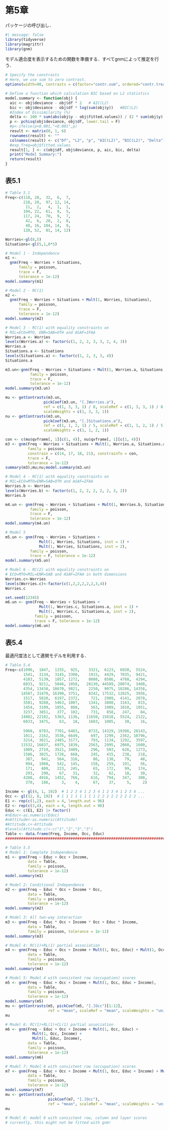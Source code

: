 
# 第5章


パッケージの呼び出し．

```r
#| message: false
library(tidyverse)
library(magrittr)
library(gnm)
```


モデル適合度を表示するための関数を準備する．すべてgnmによって推定を行う．

```r
# Specify the constrasts
# Here, we use sum to zero contrast.
options(width=90, contrasts = c(factor="contr.sum", ordered="contr.treatment"))

# Define a function which calculation BIC based on L2 statistics
model.summary <- function(obj) {
  aic <- obj$deviance - obj$df * 2   # AIC(L2)
  bic <- obj$deviance - obj$df * log(sum(obj$y))   #BIC(L2)
  #Index of Dissimilarity (%)
  delta <- 100 * sum(abs(obj$y - obj$fitted.values)) / (2 * sum(obj$y))
  p <- pchisq(obj$deviance, obj$df, lower.tail = F)
  #p<-ifelse(p<0.001,"<0.001",p)
  result <- matrix(0, 1, 6)
  rownames(result) <- ""
  colnames(result) <- c("Df", "L2", "p", "AIC(L2)", "BIC(L2)", "Delta")
  #exp.freq=obj$fitted.values
  result[1, ] <- c(obj$df, obj$deviance, p, aic, bic, delta)
  print("Model Summary:")
  return(result)
}
```


## 表5.1
```r
# Table 5.1
Freq<-c(118, 28,  32,  6,  7,
        218, 28,  97, 12, 14,
         11,  2,   4,  1,  1,
        104, 22,  61,  8,  5,
        117, 24,  70,  9,  7,
         42,  6,  20,  2,  0,
         48, 16, 104, 14,  9,
        128, 52,  81, 14, 12)

Worries<-gl(8,5)
Situations<-gl(5,1,8*5)

# Model 1 - Independence
m1 <-
  gnm(Freq ~ Worries + Situations,
      family = poisson,
      trace = F,
      tolerance = 1e-12)
model.summary(m1)

# Model 2 - RC(1)
m2 <-
  gnm(Freq ~ Worries + Situations + Mult(1, Worries, Situations),
      family = poisson,
      trace = F,
      tolerance = 1e-12)
model.summary(m2)

# Model 3 - RC(1) with equality constraints on
# MIL=ECO=MTO, ENR=SAB=OTH and ASAF=IFAA
Worries.a <- Worries
levels(Worries.a) <- factor(c(1, 2, 2, 3, 3, 2, 4, 3))
Worries.a
Situations.a <- Situations
levels(Situations.a) <- factor(c(1, 2, 3, 3, 4))
Situations.a

m3.un<-gnm(Freq ~ Worries + Situations + Mult(1, Worries.a, Situations.a), 
           family = poisson,
           trace = F, 
           tolerance = 1e-12)
model.summary(m3.un)

mu <- getContrasts(m3.un, 
                 pickCoef(m3.un, "[.]Worries.a"),
                 ref = c(1, 3, 3, 1) / 8, scaleRef = c(1, 3, 3, 1) / 8,
                 scaleWeights = c(1, 3, 3, 1))
nu <- getContrasts(m3.un, 
                 pickCoef(m3.un, "[.]Situations.a"),
                 ref = c(1, 1, 2, 1) / 5, scaleRef = c(1, 1, 2, 1) / 5,
                 scaleWeights = c(1, 1, 2, 1))

con <- c(mu$qvframe[, 1][c(1, 4)], nu$qvframe[, 1][c(1, 4)])
m3 <- gnm(Freq ~ Worries + Situations + Mult(1, Worries.a, Situations.a), 
          family = poisson,
          constrain = c(14, 17, 18, 21), constrainTo = con,
          trace = F, 
          tolerance = 1e-12)
summary(m3);mu;nu;model.summary(m3.un)

# Model 4 - RC(1) with equality constraints on
# MIL=ECO=MTO=ENR=SAB=OTH and ASAF=IFAA
Worries.b <- Worries
levels(Worries.b) <- factor(c(1, 2, 2, 2, 2, 2, 3, 2))
Worries.b

m4.un <- gnm(Freq ~ Worries + Situations + Mult(1, Worries.b, Situations.a), 
           family = poisson,
           trace = F, 
           tolerance = 1e-12)
model.summary(m4.un)

# Model 5
m5.un <- gnm(Freq ~ Worries + Situations + 
               Mult(1, Worries, Situations, inst = 1) + 
               Mult(1, Worries, Situations, inst = 2), 
           family = poisson,
           trace = F, tolerance = 1e-12)
model.summary(m5.un)

# Model 6 - RC(2) with equality constraints on
# ECO=MTO=MIL=ENR=SAB and ASAF=IFAA in both dimensions
Worries.c<-Worries
levels(Worries.c)<-factor(c(1,2,2,2,2,2,3,4))
Worries.c

set.seed(12345)
m6.un <- gnm(Freq ~ Worries + Situations + 
               Mult(1, Worries.c, Situations.a, inst = 1) + 
               Mult(1, Worries.c, Situations.a, inst = 2), 
             family = poisson,
             trace = F, tolerance = 1e-12)
model.summary(m6.un)
```


## 表5.4

最適尺度法として連関モデルを利用する．

```r
# Table 5.4
Freq<-c(1096,  1847,  1255,  925,    3321,  6123,  6830,  5524,
        1541,  3134,  3145, 3300,    1915,  4429,  7035,  9421,
        4183,  5139,  1857, 1272,    8080,  8586,  4788,  4294,
        6033,  9211,  5046, 1058,   28130, 44589, 20074,  3408,
        4354, 13430, 18670, 9821,    2250,  9075, 18286, 14358,
       14587, 31470, 16390, 3751,    8242, 17532, 12825,  3956,
        1517,  5820,  6197, 2372,     721,  2909,  4141,  2070,
        3581,  9268,  5463, 1007,    1341,  3808,  3163,   815,
        1454,  3109,  1055,  888,     563,  1909,  1018,  1051,
        3237,  3851,   377,  102,     731,   858,   247,    84,
       14882, 22182,  5363, 1136,   11650, 15818,  5524,  2122,
        6033,  3475,    63,   18,    1603,  1005,    30,    16,
        
        5968,  8783,  7701, 6483,    8733, 14329, 19386, 28143,
        1011,  2162,  3536, 6649,     697,  1299,  2362, 10796,
        3214,  3621,  2485, 3177,     793,  1134,  1292,  3597,
       11532, 16837,  6975, 1839,    2563,  2995,  2060,  1600,
        1009,  2719,  3521, 3409,     296,   503,   626,  1273,
        1586,  3025,  1726,  668,     245,   415,   238,   218,
         387,   941,   564,  316,      86,   138,    79,    48,
         994,  1988,   542,  145,     158,   259,   101,    56,
         171,   409,   223,  245,      65,   172,    99,   174,
         293,   290,    67,   31,      32,    62,    18,    30,
        4288,  4916,  1452,  766,     616,   794,   347,   300,
         370,   186,     3,    4,      67,    37,     5,     2)

Income <- gl(4, 1, 192)  # 1 2 3 4 1 2 3 4 1 2 3 4 1 2 3 4 ...
Occ <- gl(12, 8, 192)  # 1 1 1 1 1 1 1 1 2 2 2 2 2 2 2 2 2 ...
E1 <- rep(c(1,2), each = 4, length.out = 96)
E2 <- rep(c(3,4), each = 4, length.out = 96)
Educ <- c(E1, E2) |> factor()
#nEduc<-as.numeric(Educ)
#nAttitude<-as.numeric(Attitude)
#Attitude.c<-Attitude
#levels(Attitude.c)<-c("1","2","3","3")
Table <- data.frame(Freq, Income, Occ, Educ)
########################################################################################

# Table 5.5
# Model 1: Complete Independence
m1 <- gnm(Freq ~ Educ + Occ + Income, 
          data = Table, 
          family = poisson, 
          tolerance = 1e-12)
model.summary(m1) 

# Model 2: Conditional Independence
m2 <- gnm(Freq ~ Educ * Occ + Income * Occ, 
          data = Table, 
          family = poisson, 
          tolerance = 1e-12)
model.summary(m2)

# Model 3: All two-way interaction
m3 <- gnm(Freq ~ Educ * Occ + Income * Occ + Educ * Income, 
          data = Table, 
          family = poisson, tolerance = 1e-12)
model.summary(m3)

# Model 4: RC(1)+RL(1) partial association
m4 <- gnm(Freq ~ Educ + Occ + Income + Mult(1, Occ, Educ) + Mult(1, Occ, Income),
          data = Table, 
          family = poisson,
          tolerance = 1e-12)
model.summary(m4)

# Model 5: Model 4 with consistent row (occupation) scores
m5 <- gnm(Freq ~ Educ + Occ + Income + Mult(1, Occ, Educ + Income),
          data = Table, 
          family = poisson, 
          tolerance = 1e-12)
model.summary(m5)
mu <- getContrasts(m5, pickCoef(m5, "[.]Occ")[1:12],
                   ref = "mean", scaleRef = "mean", scaleWeights = "unit")
mu

# Model 6: RC(1)+RL(1)+CL(1) partial association
m6 <- gnm(Freq ~ Educ + Occ + Income + Mult(1, Occ, Educ) + 
            Mult(1, Occ, Income) +
            Mult(1, Educ, Income),
          data = Table, 
          family = poisson, 
          tolerance = 1e-12)
model.summary(m6)

# Model 7: Model 6 with consistent row (occupation) scores
m7 <- gnm(Freq ~ Educ + Occ + Income + Mult(1, Occ, Educ + Income) + Mult(1, Educ, Income),
          data = Table, 
          family = poisson, 
          tolerance = 1e-12)
model.summary(m7)
mu <- getContrasts(m7, 
                   pickCoef(m7, "[.]Occ"),
                   ref = "mean", scaleRef = "mean", scaleWeights = "unit")
mu
		
# Model 8: model 6 with consistent row, column and layer scores
# currently, this might not be fitted with gnm!
```

